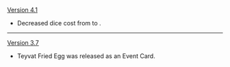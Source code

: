 {{Change History/Header}}
[[Version 4.1]]
* Decreased dice cost from {{TCG Cost|3|Matching}} to {{TCG Cost|2|Matching}}.
----
[[Version 3.7]]
* Teyvat Fried Egg was released as an Event Card.